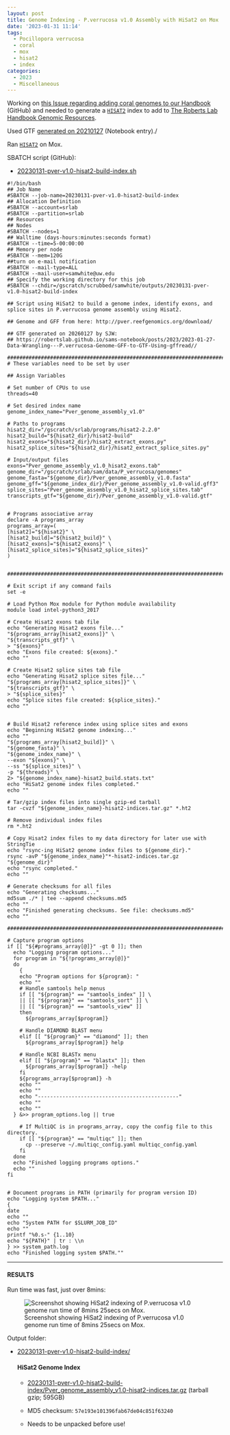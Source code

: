 ```yaml
---
layout: post
title: Genome Indexing - P.verrucosa v1.0 Assembly with HiSat2 on Mox
date: '2023-01-31 11:14'
tags: 
  - Pocillopora verrucosa
  - coral
  - mox
  - hisat2
  - index
categories: 
  - 2023
  - Miscellaneous
---
```

Working on [this Issue regarding adding coral genomes to our Handbook](https://github.com/RobertsLab/resources/issues/1571) (GitHub) and needed to generate a [`HISAT2`](https://daehwankimlab.github.io/hisat2/) index to add to [The Roberts Lab Handbook Genomic Resources](https://robertslab.github.io/resources/Genomic-Resources/).

Used GTF [generated on 20210127](https://robertslab.github.io/sams-notebook/posts/2023/2023-01-27-Data-Wrangling---P.verrucosa-Genome-GFF-to-GTF-Using-gffread/) (Notebook entry)./


Ran [`HISAT2`](https://daehwankimlab.github.io/hisat2/) on Mox.

SBATCH script (GitHub):

- [20230131-pver-v1.0-hisat2-build-index.sh](https://github.com/RobertsLab/sams-notebook/blob/master/sbatch_scripts/20230131-pver-v1.0-hisat2-build-index.sh)


```shell
#!/bin/bash
## Job Name
#SBATCH --job-name=20230131-pver-v1.0-hisat2-build-index
## Allocation Definition
#SBATCH --account=srlab
#SBATCH --partition=srlab
## Resources
## Nodes
#SBATCH --nodes=1
## Walltime (days-hours:minutes:seconds format)
#SBATCH --time=5-00:00:00
## Memory per node
#SBATCH --mem=120G
##turn on e-mail notification
#SBATCH --mail-type=ALL
#SBATCH --mail-user=samwhite@uw.edu
## Specify the working directory for this job
#SBATCH --chdir=/gscratch/scrubbed/samwhite/outputs/20230131-pver-v1.0-hisat2-build-index

## Script using HiSat2 to build a genome index, identify exons, and splice sites in P.verrucosa genome assembly using Hisat2.

## Genome and GFF from here: http://pver.reefgenomics.org/download/

## GTF generated on 20260127 by SJW:
## https://robertslab.github.io/sams-notebook/posts/2023/2023-01-27-Data-Wrangling---P.verrucosa-Genome-GFF-to-GTF-Using-gffread//

###################################################################################
# These variables need to be set by user

## Assign Variables

# Set number of CPUs to use
threads=40

# Set desired index name
genome_index_name="Pver_genome_assembly_v1.0"

# Paths to programs
hisat2_dir="/gscratch/srlab/programs/hisat2-2.2.0"
hisat2_build="${hisat2_dir}/hisat2-build"
hisat2_exons="${hisat2_dir}/hisat2_extract_exons.py"
hisat2_splice_sites="${hisat2_dir}/hisat2_extract_splice_sites.py"

# Input/output files
exons="Pver_genome_assembly_v1.0_hisat2_exons.tab"
genome_dir="/gscratch/srlab/sam/data/P_verrucosa/genomes"
genome_fasta="${genome_dir}/Pver_genome_assembly_v1.0.fasta"
genome_gff="${genome_index_dir}/Pver_genome_assembly_v1.0-valid.gff3"
splice_sites="Pver_genome_assembly_v1.0_hisat2_splice_sites.tab"
transcripts_gtf="${genome_dir}/Pver_genome_assembly_v1.0-valid.gtf"


# Programs associative array
declare -A programs_array
programs_array=(
[hisat2]="${hisat2}" \
[hisat2_build]="${hisat2_build}" \
[hisat2_exons]="${hisat2_exons}" \
[hisat2_splice_sites]="${hisat2_splice_sites}"
)


###################################################################################################

# Exit script if any command fails
set -e

# Load Python Mox module for Python module availability
module load intel-python3_2017

# Create Hisat2 exons tab file
echo "Generating Hisat2 exons file..."
"${programs_array[hisat2_exons]}" \
"${transcripts_gtf}" \
> "${exons}"
echo "Exons file created: ${exons}."
echo ""

# Create Hisat2 splice sites tab file
echo "Generating Hisat2 splice sites file..."
"${programs_array[hisat2_splice_sites]}" \
"${transcripts_gtf}" \
> "${splice_sites}"
echo "Splice sites file created: ${splice_sites}."
echo ""


# Build Hisat2 reference index using splice sites and exons
echo "Beginning HiSat2 genome indexing..."
echo ""
"${programs_array[hisat2_build]}" \
"${genome_fasta}" \
"${genome_index_name}" \
--exon "${exons}" \
--ss "${splice_sites}" \
-p "${threads}" \
2> "${genome_index_name}-hisat2_build.stats.txt"
echo "HiSat2 genome index files completed."
echo ""

# Tar/gzip index files into single gzip-ed tarball
tar -cvzf "${genome_index_name}-hisat2-indices.tar.gz" *.ht2

# Remove individual index files
rm *.ht2

# Copy Hisat2 index files to my data directory for later use with StringTie
echo "rsync-ing HiSat2 genome index files to ${genome_dir}."
rsync -avP "${genome_index_name}"*-hisat2-indices.tar.gz "${genome_dir}"
echo "rsync completed."
echo ""

# Generate checksums for all files
echo "Generating checksums..."
md5sum ./* | tee --append checksums.md5
echo ""
echo "Finished generating checksums. See file: checksums.md5"
echo ""

#######################################################################################################

# Capture program options
if [[ "${#programs_array[@]}" -gt 0 ]]; then
  echo "Logging program options..."
  for program in "${!programs_array[@]}"
  do
    {
    echo "Program options for ${program}: "
    echo ""
    # Handle samtools help menus
    if [[ "${program}" == "samtools_index" ]] \
    || [[ "${program}" == "samtools_sort" ]] \
    || [[ "${program}" == "samtools_view" ]]
    then
      ${programs_array[$program]}

    # Handle DIAMOND BLAST menu
    elif [[ "${program}" == "diamond" ]]; then
      ${programs_array[$program]} help

    # Handle NCBI BLASTx menu
    elif [[ "${program}" == "blastx" ]]; then
      ${programs_array[$program]} -help
    fi
    ${programs_array[$program]} -h
    echo ""
    echo ""
    echo "----------------------------------------------"
    echo ""
    echo ""
  } &>> program_options.log || true

    # If MultiQC is in programs_array, copy the config file to this directory.
    if [[ "${program}" == "multiqc" ]]; then
      cp --preserve ~/.multiqc_config.yaml multiqc_config.yaml
    fi
  done
  echo "Finished logging programs options."
  echo ""
fi


# Document programs in PATH (primarily for program version ID)
echo "Logging system $PATH..."
{
date
echo ""
echo "System PATH for $SLURM_JOB_ID"
echo ""
printf "%0.s-" {1..10}
echo "${PATH}" | tr : \\n
} >> system_path.log
echo "Finished logging system $PATH.""
```
---

#### RESULTS

Run time was fast, just over 8mins:

![Screenshot showing HiSat2 indexing of P.verrucosa v1.0 genome run time of 8mins 25secs on Mox.](https://github.com/RobertsLab/sams-notebook/blob/master/images/screencaps/20230131-pver-v1.0-hisat2-build-index_runtime.png?raw=true)

Output folder:

- [20230131-pver-v1.0-hisat2-build-index/](https://gannet.fish.washington.edu/Atumefaciens/20230131-pver-v1.0-hisat2-build-index/)

  #### HiSat2 Genome Index

    - [20230131-pver-v1.0-hisat2-build-index/Pver_genome_assembly_v1.0-hisat2-indices.tar.gz](https://gannet.fish.washington.edu/Atumefaciens/20230131-pver-v1.0-hisat2-build-index/Pver_genome_assembly_v1.0-hisat2-indices.tar.gz) (tarball gzip; 595GB)

    - MD5 checksum: `57e193e101396fab67de04c851f63240`

    - Needs to be unpacked before use!
